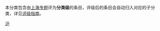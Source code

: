 
本分类包含由[[Wikipedia:上海专题|上海专题]]评为'''分类级'''的条目，评级后的条目会自动归入对应的子分类，详见[[Wikipedia:上海专题/评级|评级指南]]。

{{cat class|topic=上海|sort=上海|class=分类}}

{{CategoryTOC}}
[[Category:专题级条目|沪]]
